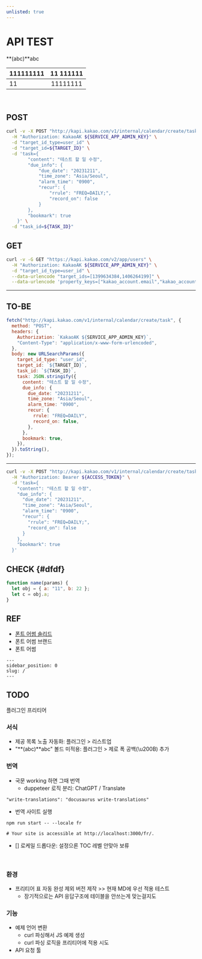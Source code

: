 ```yaml
---
unlisted: true
---
```


# API TEST

**(abc)**abc

| 111111111 | 11 111111 |
| --- | :-: |
| 11 | 11111111 |

<br />

## POST

<ExampleConverter>

```bash
curl -v -X POST "http://kapi.kakao.com/v1/internal/calendar/create/task" \
  -H "Authorization: KakaoAK ${SERVICE_APP_ADMIN_KEY}" \
  -d "target_id_type=user_id" \
  -d "target_id=${TARGET_ID}" \
  -d 'task={
        "content": "테스트 할 일 수정",
        "due_info": {
            "due_date": "20231211",
            "time_zone": "Asia/Seoul",
            "alarm_time": "0900",
            "recur": {
                "rrule": "FREQ=DAILY;",
                "record_on": false
            }
        },
        "bookmark": true
    }' \
  -d "task_id=${TASK_ID}"
```

</ExampleConverter>

## GET

<ExampleConverter>

```bash
curl -v -G GET "https://kapi.kakao.com/v2/app/users" \
  -H "Authorization: KakaoAK ${SERVICE_APP_ADMIN_KEY}" \
  -d "target_id_type=user_id" \
  --data-urlencode "target_ids=[1399634384,1406264199]" \
  --data-urlencode 'property_keys=["kakao_account.email","kakao_account.profile"]'
```

</ExampleConverter>

---

## TO-BE

```js
fetch("http://kapi.kakao.com/v1/internal/calendar/create/task", {
  method: "POST",
  headers: {
    Authorization: `KakaoAK ${SERVICE_APP_ADMIN_KEY}`,
    "Content-Type": "application/x-www-form-urlencoded",
  },
  body: new URLSearchParams({
    target_id_type: "user_id",
    target_id: `${TARGET_ID}`,
    task_id: `${TASK_ID}`,
    task: JSON.stringify({
      content: "테스트 할 일 수정",
      due_info: {
        due_date: "20231211",
        time_zone: "Asia/Seoul",
        alarm_time: "0900",
        recur: {
          rrule: "FREQ=DAILY",
          record_on: false,
        },
      },
      bookmark: true,
    }),
  }).toString(),
});
```

---

```sh
curl -v -X POST "http://kapi.kakao.com/v1/internal/calendar/create/task" \
  -H "Authorization: Bearer ${ACCESS_TOKEN}" \
  -d 'task={
    "content": "테스트 할 일 수정",
    "due_info": {
      "due_date": "20231211",
      "time_zone": "Asia/Seoul",
      "alarm_time": "0900",
      "recur": {
        "rrule": "FREQ=DAILY;",
        "record_on": false
      }
    },
    "bookmark": true
  }'
```

## CHECK {#dfdf}

```js
function name(params) {
  let obj = { a: "11", b: 22 };
  let c = obj.a;
}
```

## REF

- [폰트 어썸 솔리드](https://fontawesome.com/search?o=r&m=free&s=solid)
- 폰트 어썸 브랜드
- 폰트 어썸

```mdx
---
sidebar_position: 0
slug: /
---
```

## TODO

플러그인 프리티어

### 서식

- 제공 목록 노출 자동화: 플러그인 > 리스트업
- "**(abc)**abc" 볼드 미적용: 플러그인 > 제로 폭 공백(\u200B) 추가

### 번역

- 국문 working 하면 그때 번역
  - duppeteer 로직 분리: ChatGPT / Translate

```
"write-translations": "docusaurus write-translations"
```

- 번역 사이트 실행

```bssh
npm run start -- --locale fr

# Your site is accessible at http://localhost:3000/fr/.
```

- [] 로케일 드롭다운: 설정으론 TOC 레벨 안맞아 보류

<br />

### 환경

- 프리티어 표 자동 완성 제외 버전 제작 >> 현재 MD에 우선 적용 테스트
  - 장기적으로는 API 응답구조에 테이블을 안쓰는게 맞는걸지도

### 기능

- 예제 언어 변환
  - curl 파싱해서 JS 예제 생성
  - curl 파싱 로직을 프리티어에 적용 시도
- API 요청 툴
